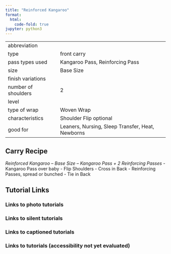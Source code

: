 ```yaml
---
title: "Reinforced Kangaroo"
format:
  html:
    code-fold: true
jupyter: python3
---
```


| | 
|---|---
|abbreviation	|
|type	|front carry
|pass types used	|Kangaroo Pass, Reinforcing Pass
|size	|Base Size
|finish variations|	
|number of shoulders	|2
|level	|
|type of wrap	|Woven Wrap
|characteristics	|Shoulder Flip optional
|good for	|Leaners, Nursing, Sleep Transfer, Heat, Newborns

## Carry Recipe
_Reinforced Kangaroo – Base Size – Kangaroo Pass + 2 Reinforcing Passes_
- Kangaroo Pass over baby
- Flip Shoulders
- Cross in Back
- Reinforcing Passes, spread or bunched
- Tie in Back

## Tutorial Links
### Links to photo tutorials
### Links to silent tutorials
### Links to captioned tutorials
### Links to tutorials (accessibility not yet evaluated)
